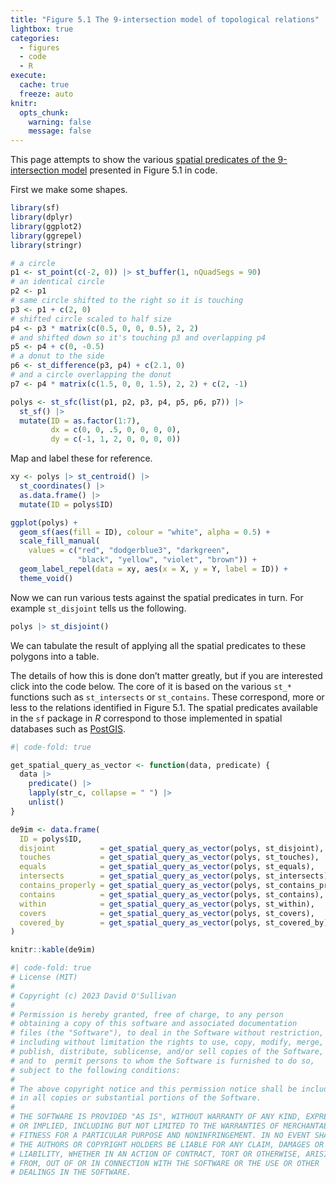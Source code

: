 ```yaml
---
title: "Figure 5.1 The 9-intersection model of topological relations"
lightbox: true
categories: 
  - figures
  - code
  - R
execute: 
  cache: true
  freeze: auto
knitr:
  opts_chunk: 
    warning: false
    message: false
---
```


This page attempts to show the various [spatial predicates of the 9-intersection model](https://en.wikipedia.org/wiki/DE-9IM#Spatial_predicates) presented in Figure 5.1 in code.

First we make some shapes.

```r
library(sf)
library(dplyr)
library(ggplot2)
library(ggrepel)
library(stringr)

# a circle
p1 <- st_point(c(-2, 0)) |> st_buffer(1, nQuadSegs = 90)
# an identical circle
p2 <- p1
# same circle shifted to the right so it is touching
p3 <- p1 + c(2, 0)
# shifted circle scaled to half size
p4 <- p3 * matrix(c(0.5, 0, 0, 0.5), 2, 2)
# and shifted down so it's touching p3 and overlapping p4 
p5 <- p4 + c(0, -0.5)
# a donut to the side
p6 <- st_difference(p3, p4) + c(2.1, 0)
# and a circle overlapping the donut
p7 <- p4 * matrix(c(1.5, 0, 0, 1.5), 2, 2) + c(2, -1)

polys <- st_sfc(list(p1, p2, p3, p4, p5, p6, p7)) |> 
  st_sf() |>
  mutate(ID = as.factor(1:7), 
         dx = c(0, 0, .5, 0, 0, 0, 0), 
         dy = c(-1, 1, 2, 0, 0, 0, 0))
```

Map and label these for reference.

```r
xy <- polys |> st_centroid() |>
  st_coordinates() |>
  as.data.frame() |>
  mutate(ID = polys$ID)

ggplot(polys) +
  geom_sf(aes(fill = ID), colour = "white", alpha = 0.5) +
  scale_fill_manual(
    values = c("red", "dodgerblue3", "darkgreen",
               "black", "yellow", "violet", "brown")) +
  geom_label_repel(data = xy, aes(x = X, y = Y, label = ID)) +
  theme_void()
```

Now we can run various tests against the spatial predicates in turn. For example `st_disjoint` tells us the following. 

```r
polys |> st_disjoint()
```

We can tabulate the result of applying all the spatial predicates to these polygons into a table. 

The details of how this is done don't matter greatly, but if you are interested click into the code below. The core of it is based on the various `st_*` functions such as `st_intersects` or `st_contains`. These correspond, more or less to the relations identified in Figure 5.1. The spatial predicates available in the `sf` package in _R_ correspond to those implemented in spatial databases such as [PostGIS](https://postgis.net/).

```r
#| code-fold: true

get_spatial_query_as_vector <- function(data, predicate) {
  data |> 
    predicate() |>
    lapply(str_c, collapse = " ") |>
    unlist()
}

de9im <- data.frame(
  ID = polys$ID,
  disjoint          = get_spatial_query_as_vector(polys, st_disjoint),
  touches           = get_spatial_query_as_vector(polys, st_touches),
  equals            = get_spatial_query_as_vector(polys, st_equals),
  intersects        = get_spatial_query_as_vector(polys, st_intersects),
  contains_properly = get_spatial_query_as_vector(polys, st_contains_properly),
  contains          = get_spatial_query_as_vector(polys, st_contains),
  within            = get_spatial_query_as_vector(polys, st_within),
  covers            = get_spatial_query_as_vector(polys, st_covers),
  covered_by        = get_spatial_query_as_vector(polys, st_covered_by)
)

knitr::kable(de9im)
```

```r
#| code-fold: true
# License (MIT)
#
# Copyright (c) 2023 David O'Sullivan
#
# Permission is hereby granted, free of charge, to any person
# obtaining a copy of this software and associated documentation
# files (the "Software"), to deal in the Software without restriction,
# including without limitation the rights to use, copy, modify, merge,
# publish, distribute, sublicense, and/or sell copies of the Software,
# and to  permit persons to whom the Software is furnished to do so,
# subject to the following conditions:
#
# The above copyright notice and this permission notice shall be included
# in all copies or substantial portions of the Software.
#
# THE SOFTWARE IS PROVIDED "AS IS", WITHOUT WARRANTY OF ANY KIND, EXPRESS
# OR IMPLIED, INCLUDING BUT NOT LIMITED TO THE WARRANTIES OF MERCHANTABILITY,
# FITNESS FOR A PARTICULAR PURPOSE AND NONINFRINGEMENT. IN NO EVENT SHALL
# THE AUTHORS OR COPYRIGHT HOLDERS BE LIABLE FOR ANY CLAIM, DAMAGES OR OTHER
# LIABILITY, WHETHER IN AN ACTION OF CONTRACT, TORT OR OTHERWISE, ARISING
# FROM, OUT OF OR IN CONNECTION WITH THE SOFTWARE OR THE USE OR OTHER
# DEALINGS IN THE SOFTWARE.
```
